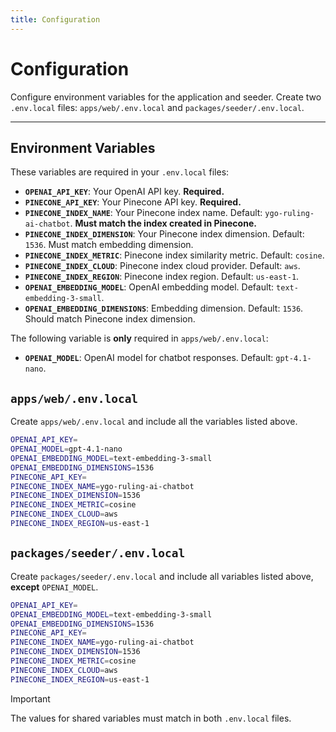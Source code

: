 ```yaml
---
title: Configuration
---
```


# Configuration

Configure environment variables for the application and seeder. Create two `.env.local` files: `apps/web/.env.local` and `packages/seeder/.env.local`.

---

## Environment Variables

These variables are required in your `.env.local` files:

- **`OPENAI_API_KEY`**: Your OpenAI API key. **Required.**
- **`PINECONE_API_KEY`**: Your Pinecone API key. **Required.**
- **`PINECONE_INDEX_NAME`**: Your Pinecone index name. Default: `ygo-ruling-ai-chatbot`. **Must match the index created in Pinecone.**
- **`PINECONE_INDEX_DIMENSION`**: Your Pinecone index dimension. Default: `1536`. Must match embedding dimension.
- **`PINECONE_INDEX_METRIC`**: Pinecone index similarity metric. Default: `cosine`.
- **`PINECONE_INDEX_CLOUD`**: Pinecone index cloud provider. Default: `aws`.
- **`PINECONE_INDEX_REGION`**: Pinecone index region. Default: `us-east-1`.
- **`OPENAI_EMBEDDING_MODEL`**: OpenAI embedding model. Default: `text-embedding-3-small`.
- **`OPENAI_EMBEDDING_DIMENSIONS`**: Embedding dimension. Default: `1536`. Should match Pinecone index dimension.

The following variable is **only** required in `apps/web/.env.local`:

- **`OPENAI_MODEL`**: OpenAI model for chatbot responses. Default: `gpt-4.1-nano`.

## `apps/web/.env.local`

Create `apps/web/.env.local` and include all the variables listed above.

```bash filename="apps/web/.env.local" copy
OPENAI_API_KEY=
OPENAI_MODEL=gpt-4.1-nano
OPENAI_EMBEDDING_MODEL=text-embedding-3-small
OPENAI_EMBEDDING_DIMENSIONS=1536
PINECONE_API_KEY=
PINECONE_INDEX_NAME=ygo-ruling-ai-chatbot
PINECONE_INDEX_DIMENSION=1536
PINECONE_INDEX_METRIC=cosine
PINECONE_INDEX_CLOUD=aws
PINECONE_INDEX_REGION=us-east-1
```

## `packages/seeder/.env.local`

Create `packages/seeder/.env.local` and include all variables listed above, **except** `OPENAI_MODEL`.

```bash filename="packages/seeder/.env.local" copy
OPENAI_API_KEY=
OPENAI_EMBEDDING_MODEL=text-embedding-3-small
OPENAI_EMBEDDING_DIMENSIONS=1536
PINECONE_API_KEY=
PINECONE_INDEX_NAME=ygo-ruling-ai-chatbot
PINECONE_INDEX_DIMENSION=1536
PINECONE_INDEX_METRIC=cosine
PINECONE_INDEX_CLOUD=aws
PINECONE_INDEX_REGION=us-east-1
```

> [!IMPORTANT]
>
> The values for shared variables must match in both `.env.local` files.
